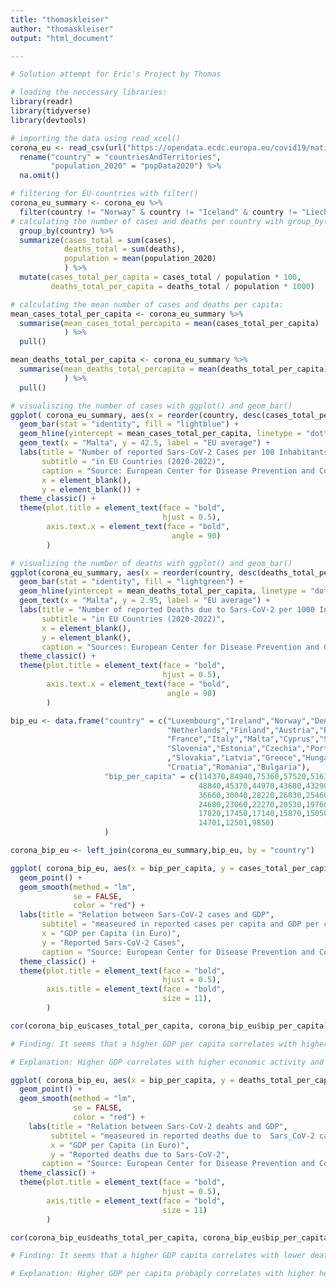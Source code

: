 ```yaml
---
title: "thomaskleiser"
author: "thomaskleiser"
output: "html_document"

---
```




```r
# Solution attempt for Eric's Project by Thomas

# loading the neccessary libraries:
library(readr)
library(tidyverse)
library(devtools)

# importing the data using read_xcel()
corona_eu <- read_csv(url("https://opendata.ecdc.europa.eu/covid19/nationalcasedeath_eueea_daily_ei/csv/data.csv")) %>%
  rename("country" = "countriesAndTerritories",
         "population_2020" = "popData2020") %>%
  na.omit()

# filtering for EU-countries with filter()
corona_eu_summary <- corona_eu %>% 
  filter(country != "Norway" & country != "Iceland" & country != "Liechtenstein") %>%
# calculating the number of cases and deaths per country with group_by() and mutate():
  group_by(country) %>%
  summarize(cases_total = sum(cases),
            deaths_total = sum(deaths),
            population = mean(population_2020)
            ) %>%
  mutate(cases_total_per_capita = cases_total / population * 100,
         deaths_total_per_capita = deaths_total / population * 1000)

# calculating the mean number of cases and deaths per capita:
mean_cases_total_per_capita <- corona_eu_summary %>%
  summarise(mean_cases_total_percapita = mean(cases_total_per_capita)
            ) %>%
  pull()

mean_deaths_total_per_capita <- corona_eu_summary %>%
  summarise(mean_deaths_total_percapita = mean(deaths_total_per_capita)
            ) %>%
  pull()

```



```r
# visualiszing the number of cases with ggplot() and geom_bar()
ggplot( corona_eu_summary, aes(x = reorder(country, desc(cases_total_per_capita) ), y = cases_total_per_capita)) +
  geom_bar(stat = "identity", fill = "lightblue") +
  geom_hline(yintercept = mean_cases_total_per_capita, linetype = "dotted") +
  geom_text(x = "Malta", y = 42.5, label = "EU average") +
  labs(title = "Number of reported Sars-CoV-2 Cases per 100 Inhabitants",
       subtitle = "in EU Countries (2020-2022)",
       caption = "Source: European Center for Disease Prevention and Control",
       x = element_blank(),
       y = element_blank()) +
  theme_classic() +
  theme(plot.title = element_text(face = "bold",
                                  hjust = 0.5),
        axis.text.x = element_text(face = "bold",
                                    angle = 90)
        )

```

```r
# visualizing the number of deaths with ggplot() and geom_bar()
ggplot(corona_eu_summary, aes(x = reorder(country, desc(deaths_total_per_capita) ), y = deaths_total_per_capita)) +
  geom_bar(stat = "identity", fill = "lightgreen") +
  geom_hline(yintercept = mean_deaths_total_per_capita, linetype = "dotted") +
  geom_text(x = "Malta", y = 2.95, label = "EU average") +
  labs(title = "Number of reported Deaths due to Sars-CoV-2 per 1000 Inhabitants",
       subtitle = "in EU Countries (2020-2022)",
       x = element_blank(),
       y = element_blank(),
       caption = "Sources: European Center for Disease Prevention and Control") +
  theme_classic() +
  theme(plot.title = element_text(face = "bold",
                                  hjust = 0.5),
        axis.text.x = element_text(face = "bold",
                                   angle = 90)
        )
```

```r

bip_eu <- data.frame("country" = c("Luxembourg","Ireland","Norway","Denmark","Sweden",
                                   "Netherlands","Finland","Austria","Belgium","Germany",
                                   "France","Italy","Malta","Cyprus","Spain",
                                   "Slovenia","Estonia","Czechia","Portugal","Lithuania"
                                   ,"Slovakia","Latvia","Greece","Hungary","Poland",
                                   "Croatia","Romania","Bulgaria"),
                     "bip_per_capita" = c(114370,84940,75360,57520,51630,
                                          48840,45370,44970,43680,43290,
                                          36660,30040,28220,26030,25460,
                                          24680,23060,22270,20530,19760,
                                          17820,17450,17140,15870,15050,
                                          14701,12501,9850)
                     )

corona_bip_eu <- left_join(corona_eu_summary,bip_eu, by = "country")

```



```r

ggplot( corona_bip_eu, aes(x = bip_per_capita, y = cases_total_per_capita) ) +
  geom_point() +
  geom_smooth(method = "lm",
              se = FALSE,
              color = "red") +
  labs(title = "Relation between Sars-CoV-2 cases and GDP",
       subtitel = "measeured in reported cases per capita and GDP per capita",
       x = "GDP per Capita (in Euro)",
       y = "Reported Sars-CoV-2 Cases",
       caption = "Source: European Center for Disease Prevention and Control, Statista") +
  theme_classic() +
  theme(plot.title = element_text(face = "bold",
                                  hjust = 0.5),
        axis.title = element_text(face = "bold",
                                  size = 11),
        )

cor(corona_bip_eu$cases_total_per_capita, corona_bip_eu$bip_per_capita)

```

```r
# Finding: It seems that a higher GDP per capita correlates with higher numbers of Sars-CoV-2 Cases.

# Explanation: Higher GDP correlates with higher economic activity and the means to travel. It therefore probably leads to higher case numbers due to increased business and travel realted activity.
```

```r

ggplot( corona_bip_eu, aes(x = bip_per_capita, y = deaths_total_per_capita) ) +
  geom_point() +
  geom_smooth(method = "lm",
              se = FALSE,
              color = "red") +
    labs(title = "Relation between Sars-CoV-2 deahts and GDP",
         subtitel = "measeured in reported deaths due to  Sars_CoV-2 cases per capita and GDP per capita",
         x = "GDP per Capita (in Euro)",
         y = "Reported deaths due to Sars-CoV-2",
       caption = "Source: European Center for Disease Prevention and Control, Statista") +
  theme_classic() +
  theme(plot.title = element_text(face = "bold",
                                  hjust = 0.5),
        axis.title = element_text(face = "bold",
                                  size = 11)
        )

cor(corona_bip_eu$deaths_total_per_capita, corona_bip_eu$bip_per_capita)

```

```r
# Finding: It seems that a higher GDP capita correlates with lower deaths due to Sars-CoV-2.

# Explanation: Higher GDP per capita probaply correlates with higher health expanditure and therefore with higher quality of medical treatments and services. It therefore probably leads to lower death rates.  
```
